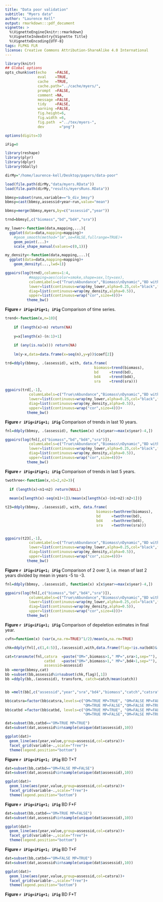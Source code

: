 ```yaml
---
title: "Data poor validation" 
subtitle: "Myers data"
author: "Laurence Kell"
output: rmarkdown:::pdf_document
vignette: >
  %\VignetteEngine{knitr::rmarkdown}
  %\VignetteIndexEntry{Vignette Title}
  %\VignetteEncoding{UTF-8}
tags: FLPKG FLR
license: Creative Commons Attribution-ShareAlike 4.0 International
---
```

  
```r
library(knitr)
## Global options
opts_chunk$set(echo    =FALSE,
               eval    =TRUE,
               cache   =TRUE,
               cache.path="../cache/myers/",
               prompt  =FALSE,
               comment =NA,
               message =FALSE,
               tidy    =FALSE,
               warning =FALSE,
               fig.height=6,
               fig.width =6,
               fig.path  ="../tex/myers-",
               dev       ="png")

options(digits=3)

iFig=0
```

```r
library(reshape)
library(plyr)
library(dplyr)
library(GGally)
```

```r
dirMy="/home/laurence-kell/Desktop/papers/data-poor"

load(file.path(dirMy,"data/myers.RData"))
load(file.path(dirMy,"results/myersRuns.RData"))

bbmsy=subset(runs,variable=="b_div_bmsy")
bbmsy=cast(bbmsy,assessid+year~run,value="mean")

bbmsy=merge(bbmsy,myers,by=c("assessid","year"))
```


```r
trnd=bbmsy[,c("biomass","bd","bd4","sra")]

my_lower<-function(data,mapping,...){
  ggplot(data=data,mapping=mapping)+
    #geom_smooth(method="lm",se=FALSE,fullrange=TRUE)+
    geom_point(...)+
    scale_shape_manual(values=c(0,1))}

my_density<-function(data,mapping,...){
  ggplot(data=data,mapping=mapping)+
    geom_density(...,lwd=1)}

ggpairs(log(trnd),columns=1:4,
           #mapping=aes(color=smoke,shape=sex,lty=sex),
           columnLabels=c("True\nAbundance","Biomass\nDynamic","BD with 40% CV","SRA"),
           lower=list(continuous=wrap(my_lower,alpha=0.25,col="black",fill="red")),
           diag=list(continuous=wrap(my_density,alpha=0.5)),
           upper=list(continuous=wrap("cor",size=4)))+
          theme_bw()
```

**Figure `r iFig=iFig+1; iFig`** Comparison of time series. 

```r
trend<-function(x,n=10){
    
    if (length(x)<n) return(NA)
    
    y=x[length(x)-(n:1)+1]
    
    if (any(is.na(x))) return(NA)
    
    lm(y~x,data=data.frame(x=seq(n),y=y))$coef[2]}

trd=ddply(bbmsy, .(assessid), with, data.frame(
                                         biomass=trend(biomass),
                                         bd     =trend(bd),
                                         bd4    =trend(bd4),
                                         sra    =trend(sra)))

ggpairs(trd[,-1],
           columnLabels=c("True\nAbundance","Biomass\nDynamic","BD with 40% CV","SRA"),
           lower=list(continuous=wrap(my_lower,alpha=0.25,col="black",fill="red")),
           diag=list(continuous=wrap(my_density,alpha=0.5)),
           upper=list(continuous=wrap("cor",size=4)))+
          theme_bw()
```

**Figure `r iFig=iFig+1; iFig`** Comparison of trends in last 10 years. 


```r
fnl=ddply(bbmsy, .(assessid), function(x) x[x$year>=max(x$year)-4,])

ggpairs(log(fnl[,c("biomass","bd","bd4","sra")]),
           columnLabels=c("True\nAbundance","Biomass\nDynamic","BD with 40% CV","SRA"),
           lower=list(continuous=wrap(my_lower,alpha=0.25,col="black",fill="red")),
           diag=list(continuous=wrap(my_density,alpha=0.5)),
           upper=list(continuous=wrap("cor",size=4)))+
          theme_bw()
```

**Figure `r iFig=iFig+1; iFig`** Comparison of trends in last 5 years. 


```r
twothree<-function(x,n1=2,n2=3){
  
  if (length(x)<n1+n2) return(NULL)
  
  mean(x[length(x)-seq(n1)+1])/mean(x[length(x)-(n1+n2):n2+1])}

t23=ddply(bbmsy, .(assessid), with, data.frame(
                                          biomass=twothree(biomass),
                                          bd     =twothree(bd),
                                          bd4    =twothree(bd4),
                                          sra    =twothree(sra)))


ggpairs(t23[,-1],
           columnLabels=c("True\nAbundance","Biomass\nDynamic","BD with 40% CV","SRA"),
           lower=list(continuous=wrap(my_lower,alpha=0.25,col="black",fill="red")),
           diag=list(continuous=wrap(my_density,alpha=0.5)),
           upper=list(continuous=wrap("cor",size=4)))+
          theme_bw()
```

**Figure `r iFig=iFig+1; iFig`** Comparison of 2 over 3, i.e. mean of last 2 years divided by mean in years -5 to -3. 


```r
fnl=ddply(bbmsy, .(assessid), function(x) x[x$year>=max(x$year)-4,])

ggpairs(log(fnl[,c("biomass","bd","bd4","sra")]),
           columnLabels=c("True\nAbundance","Biomass\nDynamic","BD with 40% CV","SRA"),
           lower=list(continuous=wrap(my_lower,alpha=0.25,col="black",fill="red")),
           diag=list(continuous=wrap(my_density,alpha=0.5)),
           upper=list(continuous=wrap("cor",size=4)))+
          theme_bw()
```

**Figure `r iFig=iFig+1; iFig`** Comparison of depeletion estimates in final year. 


```r
cvFn=function(x) (var(x,na.rm=TRUE)^1/2)/mean(x,na.rm=TRUE)
```


```r
chk=ddply(fnl[,c(1,4:5)],.(assessid),with,data.frame(flag=!is.na(bd4)&!is.na(sra)))

cat=transmute(fnl,catsra  =paste("OM=",biomass>1," MP=",sra>1,sep=""),
                  catbd   =paste("OM=",biomass>1," MP=",bd4>1,sep=""),
                  assessid=assessid)
bb =merge(bbmsy,cat)
bb =subset(bb,assessid%in%subset(chk,flag)[,1])
bb =ddply(bb,.(assessid), transform, catch=catch/mean(catch))


bb =melt(bb[,c("assessid","year","sra","bd4","biomass","catch","catsra","catbd")],id=c("assessid","year","catsra","catbd"))

bb$catsra=factor(bb$catsra,levels=c("OM=TRUE MP=TRUE", "OM=FALSE MP=FALSE",
                                    "OM=TRUE MP=FALSE","OM=FALSE MP=TRUE"))
bb$catbd =factor(bb$catbd, levels=c("OM=TRUE MP=TRUE", "OM=FALSE MP=FALSE",
                                    "OM=TRUE MP=FALSE","OM=FALSE MP=TRUE"))

dat=subset(bb,catbd=="OM=TRUE MP=TRUE")
dat=subset(dat,assessid%in%sample(unique(dat$assessid),10))

ggplot(dat)+
  geom_line(aes(year,value,group=assessid,col=catsra))+
  facet_grid(variable~.,scale="free")+
  theme(legend.position="bottom")
```

**Figure `r iFig=iFig+1; iFig`** BD T*T


```r
dat=subset(bb,catbd=="OM=FALSE MP=FALSE")
dat=subset(dat,assessid%in%sample(unique(dat$assessid),10))

ggplot(dat)+
  geom_line(aes(year,value,group=assessid,col=catsra))+
  facet_grid(variable~.,scale="free")+
  theme(legend.position="bottom")
```

**Figure `r iFig=iFig+1; iFig`** BD F*F


```r
dat=subset(bb,catbd=="OM=TRUE MP=FALSE")
dat=subset(dat,assessid%in%sample(unique(dat$assessid),10))

ggplot(dat)+   
  geom_line(aes(year,value,group=assessid,col=catsra))+
  facet_grid(variable~.,scale="free")+
  theme(legend.position="bottom")
```

**Figure `r iFig=iFig+1; iFig`** BD T*F


```r
dat=subset(bb,catbd=="OM=FALSE MP=TRUE")
dat=subset(dat,assessid%in%sample(unique(dat$assessid),10))

ggplot(dat)+ 
  geom_line(aes(year,value,group=assessid,col=catsra))+
  facet_grid(variable~.,scale="free")+
  theme(legend.position="bottom")
```

**Figure `r iFig=iFig+1; iFig`** BD F*T
